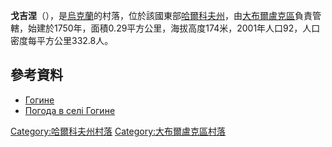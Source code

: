 {{coord|50|10|10|N|37|22|53|E|scale:100000_region:UA|display=title}}

'''戈吉涅'''（{{lang-uk|Гогине}}），是[[烏克蘭|烏克蘭]]的村落，位於該國東部[[哈爾科夫州|哈爾科夫州]]，由[[大布爾盧克區|大布爾盧克區]]負責管轄，始建於1750年，面積0.29平方公里，海拔高度174米，2001年人口92，人口密度每平方公里332.8人。

==參考資料==
* [http://gska2.rada.gov.ua/pls/z7502/A005?rdat1=27.07.2011&rf7571=42962 Гогине]{{dead link|date=2018年3月 |bot=InternetArchiveBot |fix-attempted=yes }}
* [http://weather.in.ua/ua/har'kovskaja/5315 Погода в селі Гогине] {{Wayback|url=http://weather.in.ua/ua/har'kovskaja/5315 |date=20210121024721 }}

{{DEFAULTSORT:Гогине}}
[[Category:哈爾科夫州村落|Category:哈爾科夫州村落]]
[[Category:大布爾盧克區村落|Category:大布爾盧克區村落]]


{{Kharkiv-geo-stub}}